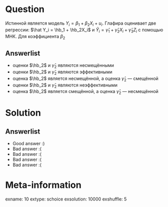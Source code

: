 Question
========
Истинной является модель $Y_i = \beta_1 + \beta_2 X_i + u_i$. Глафира оценивает две регрессии: $\hat Y_i = \hb_1 + \hb_2X_i$ и  $\hat Y_i = \hat \gamma_1 + \hat \gamma_2 X_i + \hat \gamma_3 Z_i$ с помощью МНК. Для коэффициента $\beta_2$


Answerlist
----------
*  оценки $\hb_2$ и $\hat\gamma_2$ являются несмещёнными
*  оценки $\hb_2$ и $\hat\gamma_2$ являются эффективными
*  оценка $\hb_2$ является несмещённой, а оценка  $\hat\gamma_2$ — смещённой
*  оценки $\hb_2$ и $\hat\gamma_2$ являются неэффективными
*  оценка $\hb_2$ является смещённой, а оценка  $\hat\gamma_2$ — несмещённой

Solution
========

Answerlist
----------
*  Good answer :)
*  Bad answer :(
*  Bad answer :(
*  Bad answer :(
*  Bad answer :(

Meta-information
================
exname: 10
extype: schoice
exsolution: 10000
exshuffle: 5
